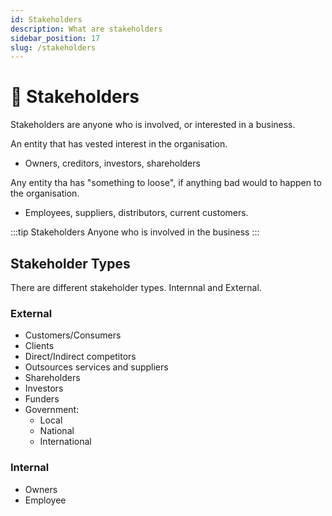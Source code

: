 ```yaml
---
id: Stakeholders
description: What are stakeholders
sidebar_position: 17
slug: /stakeholders
---
```


# 👀 Stakeholders


Stakeholders are anyone who is involved, or interested in a business. 

An entity that has vested interest in the organisation. 
- Owners, creditors, investors, shareholders

Any entity tha has "something to loose", if anything bad would to happen to the organisation.
- Employees, suppliers, distributors, current customers. 

:::tip Stakeholders
Anyone who is involved in the business
:::

## Stakeholder Types

There are different stakeholder types. Internnal and External. 

### External
- Customers/Consumers
- Clients
- Direct/Indirect competitors
- Outsources services and suppliers
- Shareholders
- Investors
- Funders
- Government:
    - Local
    - National
    - International


### Internal
- Owners
- Employee
